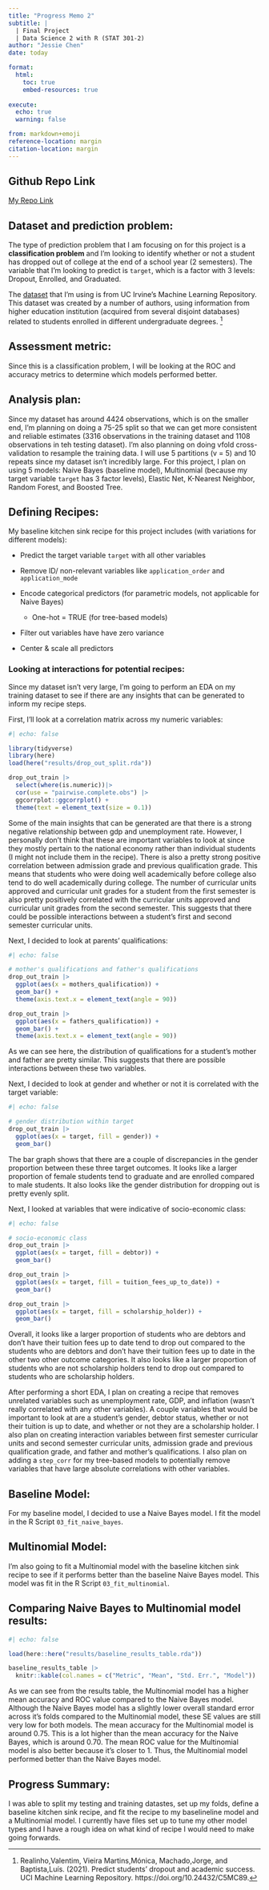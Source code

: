 ```yaml
---
title: "Progress Memo 2"
subtitle: |
  | Final Project 
  | Data Science 2 with R (STAT 301-2)
author: "Jessie Chen"
date: today

format:
  html:
    toc: true
    embed-resources: true
    
execute:
  echo: true
  warning: false

from: markdown+emoji 
reference-location: margin
citation-location: margin
---
```


::: {.callout-tip icon="false"}
## Github Repo Link

[My Repo Link](https://github.com/stat301-2-2024-winter/final-project-2-Jchench.git)
:::

## Dataset and prediction problem:

The type of prediction problem that I am focusing on for this project is a **classification problem** and I'm looking to identify whether or not a student has dropped out of college at the end of a school year (2 semesters). The variable that I'm looking to predict is `target`, which is a factor with 3 levels: Dropout, Enrolled, and Graduated.

The [dataset](https://archive.ics.uci.edu/dataset/697/predict+students+dropout+and+academic+success) that I'm using is from UC Irvine's Machine Learning Repository. This dataset was created by a number of authors, using information from higher education institution (acquired from several disjoint databases) related to students enrolled in different undergraduate degrees. [^1]

[^1]: Realinho,Valentim, Vieira Martins,Mónica, Machado,Jorge, and Baptista,Luís. (2021). Predict students' dropout and academic success. UCI Machine Learning Repository. https://doi.org/10.24432/C5MC89.

## Assessment metric:

Since this is a classification problem, I will be looking at the ROC and accuracy metrics to determine which models performed better.

## Analysis plan:

Since my dataset has around 4424 observations, which is on the smaller end, I'm planning on doing a 75-25 split so that we can get more consistent and reliable estimates (3316 observations in the training dataset and 1108 observations in teh testing dataset). I'm also planning on doing vfold cross-validation to resample the training data. I will use 5 partitions (v = 5) and 10 repeats since my dataset isn't incredibly large. For this project, I plan on using 5 models: Naive Bayes (baseline model), Multinomial (because my target variable `target` has 3 factor levels), Elastic Net, K-Nearest Neighbor, Random Forest, and Boosted Tree.

## Defining Recipes:

My baseline kitchen sink recipe for this project includes (with variations for different models):

-   Predict the target variable `target` with all other variables

-   Remove ID/ non-relevant variables like `application_order` and `application_mode`

-   Encode categorical predictors (for parametric models, not applicable for Naive Bayes)

    -   One-hot = TRUE (for tree-based models)

-   Filter out variables have have zero variance

-   Center & scale all predictors

### Looking at interactions for potential recipes:

Since my dataset isn't very large, I'm going to perform an EDA on my training dataset to see if there are any insights that can be generated to inform my recipe steps.

First, I'll look at a correlation matrix across my numeric variables:

```r
#| echo: false

library(tidyverse)
library(here)
load(here("results/drop_out_split.rda"))

drop_out_train |> 
  select(where(is.numeric))|> 
  cor(use = "pairwise.complete.obs") |> 
  ggcorrplot::ggcorrplot() +
  theme(text = element_text(size = 0.1))
```

Some of the main insights that can be generated are that there is a strong negative relationship between gdp and unemployment rate. However, I personally don't think that these are important variables to look at since they mostly pertain to the national economy rather than individual students (I might not include them in the recipe). There is also a pretty strong positive correlation between admission grade and previous qualification grade. This means that students who were doing well academically before college also tend to do well academically during college. The number of curricular units approved and curricular unit grades for a student from the first semester is also pretty positively correlated with the curricular units approved and curricular unit grades from the second semester. This suggests that there could be possible interactions between a student's first and second semester curricular units.

Next, I decided to look at parents' qualifications:

```r
#| echo: false

# mother's qualifications and father's qualifications
drop_out_train |> 
  ggplot(aes(x = mothers_qualification)) +
  geom_bar() +
  theme(axis.text.x = element_text(angle = 90))

drop_out_train |> 
  ggplot(aes(x = fathers_qualification)) +
  geom_bar() +
  theme(axis.text.x = element_text(angle = 90))
```

As we can see here, the distribution of qualifications for a student's mother and father are pretty similar. This suggests that there are possible interactions between these two variables.

Next, I decided to look at gender and whether or not it is correlated with the target variable:

```r
#| echo: false

# gender distribution within target
drop_out_train |> 
  ggplot(aes(x = target, fill = gender)) +
  geom_bar()
```

The bar graph shows that there are a couple of discrepancies in the gender proportion between these three target outcomes. It looks like a larger proportion of female students tend to graduate and are enrolled compared to male students. It also looks like the gender distribution for dropping out is pretty evenly split.

Next, I looked at variables that were indicative of socio-economic class:

```r
#| echo: false

# socio-economic class
drop_out_train |> 
  ggplot(aes(x = target, fill = debtor)) +
  geom_bar()

drop_out_train |> 
  ggplot(aes(x = target, fill = tuition_fees_up_to_date)) +
  geom_bar()

drop_out_train |> 
  ggplot(aes(x = target, fill = scholarship_holder)) +
  geom_bar()
```

Overall, it looks like a larger proportion of students who are debtors and don't have their tuition fees up to date tend to drop out compared to the students who are debtors and don't have their tuition fees up to date in the other two other outcome categories. It also looks like a larger proportion of students who are not scholarship holders tend to drop out compared to students who are scholarship holders.

After performing a short EDA, I plan on creating a recipe that removes unrelated variables such as unemployment rate, GDP, and inflation (wasn't really correlated with any other variables). A couple variables that would be important to look at are a student's gender, debtor status, whether or not their tuition is up to date, and whether or not they are a scholarship holder. I also plan on creating interaction variables between first semester curricular units and second semester curricular units, admission grade and previous qualification grade, and father and mother's qualifications. I also plan on adding a `step_corr` for my tree-based models to potentially remove variables that have large absolute correlations with other variables.

## Baseline Model:

For my baseline model, I decided to use a Naive Bayes model. I fit the model in the R Script `03_fit_naive_bayes`.

## Multinomial Model:

I'm also going to fit a Multinomial model with the baseline kitchen sink recipe to see if it performs better than the baseline Naive Bayes model. This model was fit in the R Script `03_fit_multinomial`.

## Comparing Naive Bayes to Multinomial model results:

```r
#| echo: false

load(here::here("results/baseline_results_table.rda"))

baseline_results_table |> 
  knitr::kable(col.names = c("Metric", "Mean", "Std. Err.", "Model"))
```

As we can see from the results table, the Multinomial model has a higher mean accuracy and ROC value compared to the Naive Bayes model. Although the Naive Bayes model has a slightly lower overall standard error across it's folds compared to the Multinomial model, these SE values are still very low for both models. The mean accuracy for the Multinomial model is around 0.75. This is a lot higher than the mean accuracy for the Naive Bayes, which is around 0.70. The mean ROC value for the Multinomial model is also better because it's closer to 1. Thus, the Multinomial model performed better than the Naive Bayes model.

## Progress Summary:

I was able to split my testing and training datastes, set up my folds, define a baseline kitchen sink recipe, and fit the recipe to my baselineline model and a Multinomial model. I currently have files set up to tune my other model types and I have a rough idea on what kind of recipe I would need to make going forwards.
